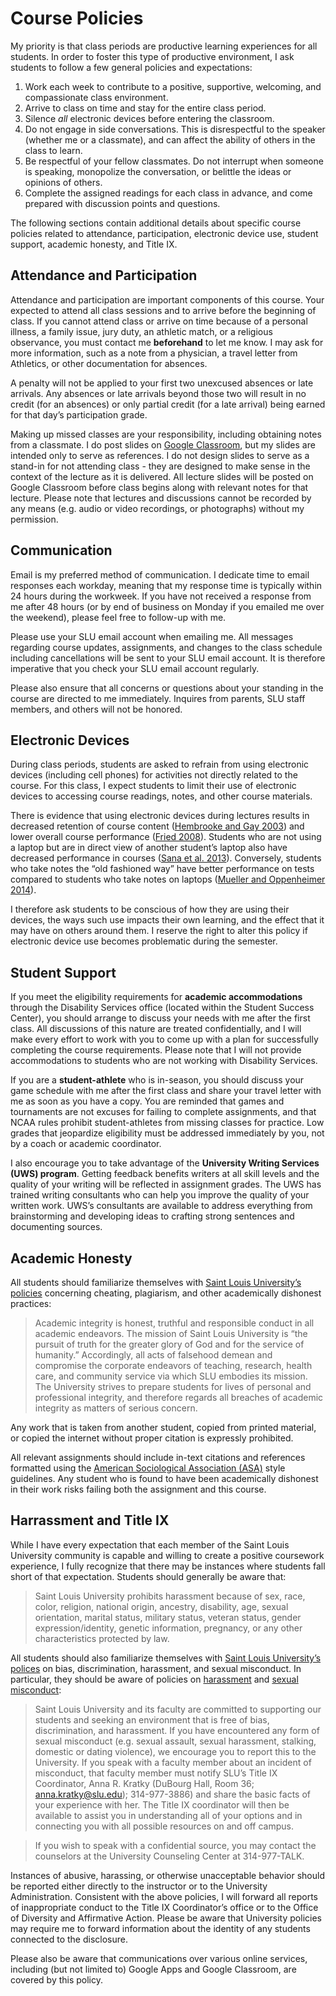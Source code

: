 # Course Policies

My priority is that class periods are productive learning experiences for all students. In order to foster this type of productive environment, I ask students to follow a few general policies and expectations:

1.  Work each week to contribute to a positive, supportive, welcoming, and compassionate class environment.
2.  Arrive to class on time and stay for the entire class period.
3.  Silence *all* electronic devices before entering the classroom.
4.  Do not engage in side conversations. This is disrespectful to the speaker (whether me or a classmate), and can affect the ability of others in the class to learn.
5.  Be respectful of your fellow classmates. Do not interrupt when someone is speaking, monopolize the conversation, or belittle the ideas or opinions of others.
6.  Complete the assigned readings for each class in advance, and come prepared with discussion points and questions.
    
The following sections contain additional details about specific course policies related to attendance, participation, electronic device use, student support, academic honesty, and Title IX.

## Attendance and Participation

Attendance and participation are important components of this course. Your expected to attend all class sessions and to arrive before the beginning of class. If you cannot attend class or arrive on time because of a personal illness, a family issue, jury duty, an athletic match, or a religious observance, you must contact me **beforehand** to let me know. I may ask for more information, such as a note from a physician, a travel letter from Athletics, or other documentation for absences. 

A penalty will not be applied to your first two unexcused absences or late arrivals. Any absences or late arrivals beyond those two will result in no credit (for an absences) or only partial credit (for a late arrival) being earned for that day's participation grade.

Making up missed classes are your responsibility, including obtaining notes from a classmate. I do post slides on [Google Classroom](https://classroom.google.com), but my slides are intended only to serve as references. I do not design slides to serve as a stand-in for not attending class - they are designed to make sense in the context of the lecture as it is delivered. All lecture slides will be posted on Google Classroom before class begins along with relevant notes for that lecture. Please note that lectures and discussions cannot be recorded by any means (e.g. audio or video recordings, or photographs) without my permission.

## Communication

Email is my preferred method of communication. I dedicate time to email responses each workday, meaning that my response time is typically within 24 hours during the workweek. If you have not received a response from me after 48 hours (or by end of business on Monday if you emailed me over the weekend), please feel free to follow-up with me.

Please use your SLU email account when emailing me. All messages regarding course updates, assignments, and changes to the class schedule including cancellations will be sent to your SLU email account. It is therefore imperative that you check your SLU email account regularly.

Please also ensure that all concerns or questions about your standing in the course are directed to me immediately. Inquires from parents, SLU staff members, and others will not be honored.

## Electronic Devices

During class periods, students are asked to refrain from using electronic devices (including cell phones) for activities not directly related to the course. For this class, I expect students to limit their use of electronic devices to accessing course readings, notes, and other course materials.

There is evidence that using electronic devices during lectures results in decreased retention of course content ([Hembrooke and Gay 2003](https://link.springer.com/article/10.1007/BF02940852)) and lower overall course performance ([Fried 2008](https://www.sciencedirect.com/science/article/pii/S0360131506001436)). Students who are not using a laptop but are in direct view of another student’s laptop also have decreased performance in courses ([Sana et al. 2013](https://www.sciencedirect.com/science/article/pii/S0360131512002254)). Conversely, students who take notes the “old fashioned way” have better performance on tests compared to students who take notes on laptops ([Mueller and Oppenheimer 2014](http://journals.sagepub.com/doi/abs/10.1177/0956797614524581)).

I therefore ask students to be conscious of how they are using their devices, the ways such use impacts their own learning, and the effect that it may have on others around them. I reserve the right to alter this policy if electronic device use becomes problematic during the semester.

## Student Support

If you meet the eligibility requirements for **academic accommodations** through the Disability Services office (located within the Student Success Center), you should arrange to discuss your needs with me after the first class. All discussions of this nature are treated confidentially, and I will make every effort to work with you to come up with a plan for successfully completing the course requirements. Please note that I will not provide accommodations to students who are not working with Disability Services.

If you are a **student-athlete** who is in-season, you should discuss your game schedule with me after the first class and share your travel letter with me as soon as you have a copy. You are reminded that games and tournaments are not excuses for failing to complete assignments, and that NCAA rules prohibit student-athletes from missing classes for practice. Low grades that jeopardize eligibility must be addressed immediately by you, not by a coach or academic coordinator.

I also encourage you to take advantage of the **University Writing Services (UWS) program**. Getting feedback benefits writers at all skill levels and the quality of your writing will be reflected in assignment grades. The UWS has trained writing consultants who can help you improve the quality of your written work. UWS’s consultants are available to address everything from brainstorming and developing ideas to crafting strong sentences and documenting sources.

## Academic Honesty

All students should familiarize themselves with [Saint Louis University’s policies](http://www.slu.edu/Documents/provost/academic_affairs/Academic%20Integrity%20Policy%20FINAL%20%206-26-15.pd) concerning cheating, plagiarism, and other academically dishonest practices:

> Academic integrity is honest, truthful and responsible conduct in all academic endeavors. The mission of Saint Louis University is “the pursuit of truth for the greater glory of God and for the service of humanity.” Accordingly, all acts of falsehood demean and compromise the corporate endeavors of teaching, research, health care, and community service via which SLU embodies its mission. The University strives to prepare students for lives of personal and professional integrity, and therefore regards all breaches of academic integrity as matters of serious concern.

Any work that is taken from another student, copied from printed material, or copied the internet without proper citation is expressly prohibited.

All relevant assignments should include in-text citations and references formatted using the [American Sociological Association (ASA)](https://owl.english.purdue.edu/owl/resource/583/1/) style guidelines. Any student who is found to have been academically dishonest in their work risks failing both the assignment and this course.

## Harrassment and Title IX

While I have every expectation that each member of the Saint Louis University community is capable and willing to create a positive coursework experience, I fully recognize that there may be instances where students fall short of that expectation. Students should generally be aware that: 

> Saint Louis University prohibits harassment because of sex, race, color, religion, national origin, ancestry, disability, age, sexual orientation, marital status, military status, veteran status, gender expression/identity, genetic information, pregnancy, or any other characteristics protected by law.

All students should also familiarize themselves with [Saint Louis University’s polices](http://www.slu.edu/general-counsel-home/office-of-institutional-equity-and-diversity) on bias, discrimination, harassment, and sexual misconduct. In particular, they should be aware of policies on [harassment](https://www.slu.edu/general-counsel/institutional-equity-diversity/pdfs/harassment-policy.pdf) and [sexual misconduct](https://www.slu.edu/about/safety/sexual-assault-resources.php):

> Saint Louis University and its faculty are committed to supporting our students and seeking an environment that is free of bias, discrimination, and harassment. If you have encountered any form of sexual misconduct (e.g. sexual assault, sexual harassment, stalking, domestic or dating violence), we encourage you to report this to the University. If you speak with a faculty member about an incident of misconduct, that faculty member must notify SLU’s Title IX Coordinator, Anna R. Kratky (DuBourg Hall, Room 36; <anna.kratky@slu.edu>); 314-977-3886) and share the basic facts of your experience with her. The Title IX coordinator will then be available to assist you in understanding all of your options and in connecting you with all possible resources on and off campus. 

> If you wish to speak with a confidential source, you may contact the counselors at the University Counseling Center at 314-977-TALK.

Instances of abusive, harassing, or otherwise unacceptable behavior should be reported either directly to the instructor or to the University Administration. Consistent with the above policies, I will forward all reports of inappropriate conduct to the Title IX Coordinator’s office or to the Office of Diversity and Affirmative Action. Please be aware that University policies may require me to forward information about the identity of any students connected to the disclosure.

Please also be aware that communications over various online services, including (but not limited to) Google Apps and Google Classroom, are covered by this policy.